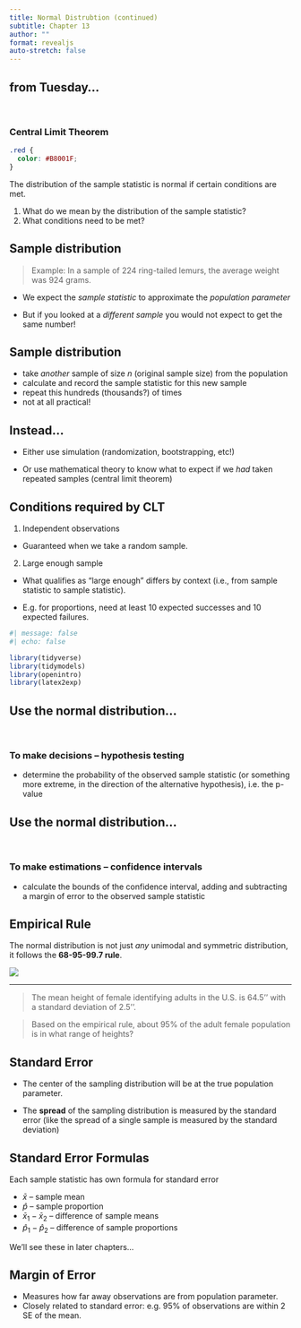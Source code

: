 ```yaml
---
title: Normal Distrubtion (continued)
subtitle: Chapter 13
author: ""
format: revealjs
auto-stretch: false
---
```


## from Tuesday...

\

### Central Limit Theorem
```css
.red {
  color: #B8001F;
}
```


The distribution of the sample statistic is [normal]{.red} if certain conditions are met.

::: task
1.  What do we mean by the distribution of the sample statistic?
2.  What conditions need to be met?
:::


## Sample distribution

> Example:  In a sample of 224 ring-tailed lemurs, the average weight was 924 grams.


- We expect the *sample statistic* to approximate the *population parameter*

- But if you looked at a *different sample* you would not expect to get the same number!

## Sample distribution

- take *another* sample of size $n$ (original sample size) from the population
- calculate and record the sample statistic for this new sample
- repeat this hundreds (thousands?) of times
- not at all practical!


## Instead...

- Either use simulation (randomization, bootstrapping, etc!) 

- Or use mathematical theory to know what to expect if we *had* taken repeated samples (central limit theorem)

## Conditions required by CLT

  1.  [Independent observations]{.red} 
  
  - Guaranteed when we take a random sample.

  2.  [Large enough sample]{.red} 
  
  - What qualifies as "large enough" differs by context (i.e., from sample statistic to sample statistic). 

  - E.g. for proportions, need at least 10 expected successes and 10 expected failures.


```r
#| message: false
#| echo: false

library(tidyverse)
library(tidymodels)
library(openintro)
library(latex2exp)
```



## Use the normal distribution...

\

### To make decisions -- [hypothesis testing]{.red}

  - determine the probability of the observed sample statistic (or something more extreme, in the direction of the alternative hypothesis), i.e. the [p-value]{.red}

## Use the normal distribution...

\

### To make estimations -- [confidence intervals]{.red}

  - calculate the bounds of the confidence interval, adding and subtracting a 
  [margin of error]{.red} to the observed sample statistic
    


## Empirical Rule


The normal distribution is not just *any* unimodal and symmetric distribution, it follows the **68-95-99.7 rule**.

![](images/er6895997.png){fig-align="center"}

---

> The mean height of female identifying adults in the U.S. is 64.5'' with a standard deviation of 2.5''.  

>Based on the empirical rule, about 95% of the adult female population is in what range of heights?
    
## Standard Error 

+  The [center]{.red} of the sampling distribution will be at the true population parameter.

+ The **spread** of the sampling distribution is measured by the [standard error]{.red} (like the spread of a single sample is measured by the standard deviation)

## Standard Error Formulas

Each sample statistic has own formula for standard error 

  + $\bar{x}$ -- sample mean
  + $\hat{p}$ -- sample proportion
  + $\bar{x}_1 - \bar{x}_2$ -- difference of sample means
  + $\hat{p}_1 - \hat{p}_2$ -- difference of sample proportions 

We'll see these in later chapters...

## Margin of Error

- Measures how far away observations are from population parameter. 
- Closely related to standard error:  e.g. 95% of observations are within 2 SE of the mean. 